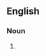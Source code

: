 ==English==

===Noun===
{{en-noun|head=[[short]]-[[short]] [[story]]|short-short stories}}

#{{alternative spelling of|short short story}}